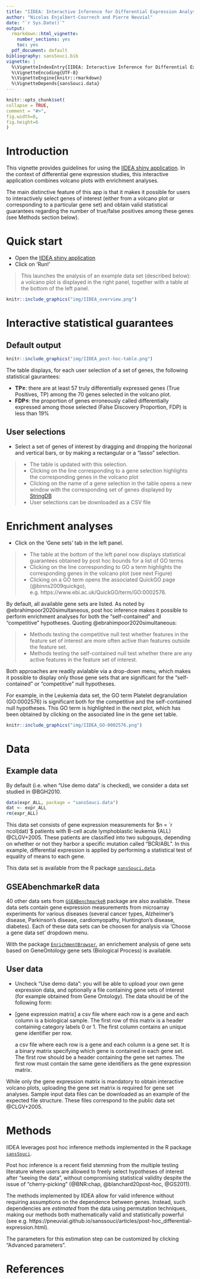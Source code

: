 ```yaml
---
title: "IIDEA: Interactive Inference for Differential Expression Analyses"
author: "Nicolas Enjalbert-Courrech and Pierre Neuvial"
date: "`r Sys.Date()`"
output:
  rmarkdown::html_vignette:
    number_sections: yes
    toc: yes
  pdf_document: default
bibliography: sansSouci.bib
vignette: |
  %\VignetteIndexEntry{IIDEA: Interactive Inference for Differential Expression Analyses}
  %\VignetteEncoding{UTF-8}
  %\VignetteEngine{knitr::rmarkdown}
  %\VignetteDepends{sansSouci.data}
---
```

  
```r
knitr::opts_chunk$set(
collapse = TRUE,
comment = "#>",
fig.width=8,
fig.height=6
)
```

# Introduction

This vignette provides guidelines for using the [IIDEA shiny application](https://pneuvial.shinyapps.io/volcano-plot/). In the context of differential gene expression studies, this interactive application combines volcano plots with enrichment analyses. 

The main distinctive feature of this app is that it makes it possible for users to interactively select genes of interest (either from a volcano plot or corresponding to a particular gene set) and obtain valid statistical guarantees regarding the number of true/false positives among these genes (see Methods section below).

# Quick start

- Open the [IIDEA shiny application](https://pneuvial.shinyapps.io/volcano-plot/)
- Click on 'Run!'

> This launches the analysis of an example data set (described below): a volcano plot is displayed in the right panel, together with a table at the bottom of the left panel. 

```r
knitr::include_graphics("img/IIDEA_overview.png")
```


# Interactive statistical guarantees

## Default output

```r
knitr::include_graphics("img/IIDEA_post-hoc-table.png")
```

The table displays, for each user selection of a set of genes, the following statistical gaurantees:

- **TP$\geq$**: there are at least 57 truly differentially expressed genes (True Positives, TP) among the 70 genes selected in the volcano plot. 
- **FDP$\leq$**: the proportion of genes erroneously called differentially expressed among those selected (False Discovery Proportion, FDP) is less than 19%


## User selections

- Select a set of genes of interest by dragging and dropping the horizonal and vertical bars, or by making a rectangular or a "lasso" selection. 

> - The table is updated with this selection. 
> - Clicking on the line corresponding to a gene selection highlights the corresponding genes in the volcano plot
> - Clicking on the name of a gene selection in the table opens a new window with the corresponding set of genes displayed by [StringDB](https://string-db.org/)
> - User selections can be downloaded as a CSV file


# Enrichment analyses

- Click on the 'Gene sets' tab in the left panel. 

> - The table at the bottom of the left panel now displays statistical guarantees obtained by post hoc bounds for a list of GO terms
> - Clicking on the line corresponding to GO a term highlights the corresponding genes in the volcano plot (see next Figure)
> - Clicking on a GO term opens the associated QuickGO page (@binns2009quickgo), e.g. https://www.ebi.ac.uk/QuickGO/term/GO:0002576.

By default, all available gene sets are listed. As noted by @ebrahimpoor2020simultaneous, post hoc inference makes it possible to perform enrichment analyses for both the "self-contained" and "competitive" hypotheses. Quoting @ebrahimpoor2020simultaneous:

> - Methods testing the competitive null test whether features in the feature set of interest are more often active than features outside the feature set. 
> - Methods testing the self-contained null test whether there are any active features in the feature set of interest.

Both approaches are readily avialable via a drop-down menu, which makes it possible to display only those gene sets that are significant for the "self-contained" or "competitive" null hypotheses.

For example, in the Leukemia data set, the GO term Platelet degranulation (GO:0002576) is significant both for the competitive and the self-contained null hypotheses. This GO term is highlighted in the next plot, which has been obtained by clicking on the associated line in the gene set table.


```r
knitr::include_graphics("img/IIDEA_GO-0002576.png")
```


# Data

## Example data

By default (i.e. when "Use demo data" is checked), we consider a data set studied in @BGH2010.

```r
data(expr_ALL, package = "sansSouci.data")
dat <- expr_ALL
rm(expr_ALL)
```

This data set consists of gene expression measurements for  $n = `r ncol(dat)`$ patients with B-cell acute lymphoblastic leukemia (ALL) @CLGV+2005. These patients are classified into two subgoups, depending on whether or not they harbor a specific mutation called "BCR/ABL". In this example, differential expression is applied by performing a statistical test of equality of means to each gene. 

This data set is available from the R package [`sansSouci.data`](https://github.com/pneuvial/sanssouci.data).

## GSEAbenchmarkeR data

40 other data sets from  [`GSEABenchmarkeR`](https://bioconductor.org/packages/release/bioc/html/GSEABenchmarkeR.html) package are also available.  These  data sets contain gene expression measurements from microarray experiments for various diseases (several cancer types, Alzheimer’s disease, Parkinson’s disease, cardiomyopathy, Huntington’s disease, diabetes). Each of these data sets can be choosen for analysis via 'Choose a gene data set' dropdown menu. 

With the package [`EnrichmentBrowser`](https://bioconductor.org/packages/release/bioc/html/EnrichmentBrowser.html), an enrichement analysis of gene sets based on GeneOntology gene sets (Biological Process) is available.

## User data

- Uncheck "Use demo data": you will be able to upload your own gene expression data, and optionally a file containing gene sets of interest (for example obtained from Gene Ontology). The data should be of the following form:

 - [gene expression matrix] a csv file where each row is a gene and each column is a biological sample. The first row of this matrix is a header containing category labels 0 or 1. The first column contains an unique gene identifier per row. 
  \item[gene set matrix] a csv file where each row is a gene and each column is a gene set. It is a binary matrix specifying which gene is contained in each gene set. The first row should be a header containing the gene set names. The first row must contain the same gene identifiers as the gene expression matrix. 

While only the gene expression matrix is mandatory to obtain interactive volcano plots, uploading the gene set matrix is required for gene set analyses. Sample input data files can be downloaded as an example of the expected file structure. These files correspond to the public data set @CLGV+2005.

# Methods

IIDEA leverages post hoc inference methods implemented in the R package  [`sansSouci`](https://github.com/pneuvial/sanssouci). 

Post hoc inference is a recent field stemming from the multiple testing literature where users are allowed to freely select hypotheses of interest after "seeing the data", without compromising statistical validity despite the issue of "cherry-picking" (@BNR:chap, @blanchard20post-hoc, @GS2011).

The methods implemented by IIDEA allow for valid inference without requiring assumptions on the dependence between genes. Instead, such dependencies are *estimated* from the data using permutation techniques, making our methods both mathematically valid and statistically powerful (see e.g. https://pneuvial.github.io/sanssouci/articles/post-hoc_differential-expression.html).

The parameters for this estimation step can be customized by clicking "Advanced parameters". 

# References


